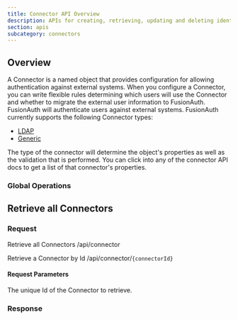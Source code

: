 ```yaml
---
title: Connector API Overview
description: APIs for creating, retrieving, updating and deleting identity providers
section: apis
subcategory: connectors
---
```


<PremiumEditionBlurb />

## Overview

A Connector is a named object that provides configuration for allowing authentication against external systems. When you configure a Connector, you can write flexible rules determining which users will use the Connector and whether to migrate the external user information to FusionAuth. FusionAuth will authenticate users against external systems. FusionAuth currently supports the following Connector types:

* [LDAP](/docs/apis/connectors/ldap)
* [Generic](/docs/apis/connectors/generic)

The type of the connector will determine the object's properties as well as the validation that is performed. You can click into any of the connector API docs to get a list of that connector's properties.

### Global Operations

## Retrieve all Connectors

### Request

<APIAuthentication icon="lock">Retrieve all Connectors</APIAuthentication>
<APIURI method="GET">/api/connector</APIURI>

<APIAuthentication icon="lock">Retrieve a Connector by Id</APIAuthentication>
<APIURI method="GET">/api/connector/`{connectorId}`</APIURI>

#### Request Parameters

<APIBlock>
  <APIField name="connectorId" type="UUID" required>
    The unique Id of the Connector to retrieve.
  </APIField>
</APIBlock>

### Response

<StandardGetResponseCodes never_missing never_search_error />

<MultipleResponseBody />

